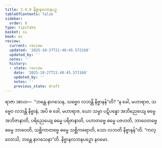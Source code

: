 ```yaml
---
title: 3.4.9 နိဗ္ဗာနလဘနပဉှ
tableOfContents: false
sidebar:
  order: 9
type: tipitaka
basket: su
book: mi
review:
  current: review
  updated: '2025-10-27T21:48:45.572168'
  updated_by: ''
  notes: ''
  history:
  - state: review
    date: '2025-10-27T21:48:45.572168'
    updated_by: ''
    notes: ''
    previous_state: draft
---
```



<ReviewStatus review={frontmatter.review} showDetails={true} />

<HypothesisAnnotation frontmatter={frontmatter} />

<DynamicBreadcrumb />

<Division number="71" book="mi" e="ch" v="28">

<Paragraph number="352" book="mi">
ရာဇာ အာဟ—  “ဘန္တေ နာဂသေန, သဗ္ဗေဝ လဘန္တိ နိဗ္ဗာနန်”တိ? “န ခေါ, မဟာရာဇ, သဗ္ဗေဝ လဘန္တိ နိဗ္ဗာနံ, အပိ စ ခေါ, မဟာရာဇ, ယော သမ္မာ ပဋိပန္နော အဘိညေယျေ ဓမ္မေ အဘိဇာနာတိ, ပရိညေယျေ ဓမ္မေ ပရိဇာနာတိ, ပဟာတဗ္ဗေ ဓမ္မေ ပဇဟတိ, ဘာဝေတဗ္ဗေ ဓမ္မေ ဘာဝေတိ, သစ္ဆိကာတဗ္ဗေ ဓမ္မေ သစ္ဆိကရောတိ, သော လဘတိ နိဗ္ဗာနန်”တိ.
</Paragraph>

<Paragraph number="353" book="mi">
“ကလ္လောသိ, ဘန္တေ နာဂသေနာ”တိ.

</Paragraph>
</Division>

<Paragraph number="354" type="center" book="mi">
နိဗ္ဗာနလဘနပဉှော နဝမော.
</Paragraph>